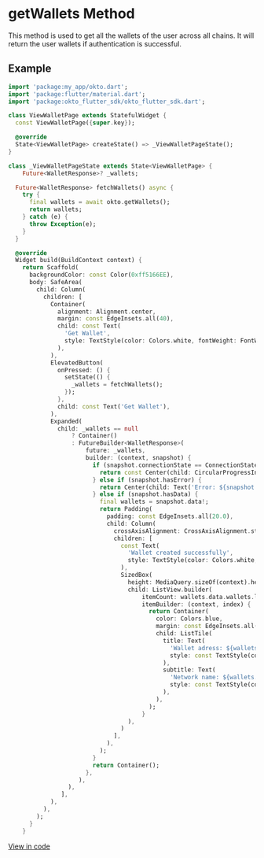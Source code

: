 
# getWallets Method
This method is used to get all the wallets of the user across all chains. It will return the user wallets if authentication is successful.




## Example
```dart copy
import 'package:my_app/okto.dart';
import 'package:flutter/material.dart';
import 'package:okto_flutter_sdk/okto_flutter_sdk.dart';

class ViewWalletPage extends StatefulWidget {
  const ViewWalletPage({super.key});

  @override
  State<ViewWalletPage> createState() => _ViewWalletPageState();
}

class _ViewWalletPageState extends State<ViewWalletPage> {
    Future<WalletResponse>? _wallets;

  Future<WalletResponse> fetchWallets() async {
    try {
      final wallets = await okto.getWallets();
      return wallets;
    } catch (e) {
      throw Exception(e);
    }
  }

  @override
  Widget build(BuildContext context) {
    return Scaffold(
      backgroundColor: const Color(0xff5166EE),
      body: SafeArea(
        child: Column(
          children: [
            Container(
              alignment: Alignment.center,
              margin: const EdgeInsets.all(40),
              child: const Text(
                'Get Wallet',
                style: TextStyle(color: Colors.white, fontWeight: FontWeight.w800, fontSize: 30),
              ),
            ),
            ElevatedButton(
              onPressed: () {
                setState(() {
                  _wallets = fetchWallets();
                });
              },
              child: const Text('Get Wallet'),
            ),
            Expanded(
              child: _wallets == null
                  ? Container()
                  : FutureBuilder<WalletResponse>(
                      future: _wallets,
                      builder: (context, snapshot) {
                        if (snapshot.connectionState == ConnectionState.waiting) {
                          return const Center(child: CircularProgressIndicator(color: Colors.white));
                        } else if (snapshot.hasError) {
                          return Center(child: Text('Error: ${snapshot.error}'));
                        } else if (snapshot.hasData) {
                          final wallets = snapshot.data!;
                          return Padding(
                            padding: const EdgeInsets.all(20.0),
                            child: Column(
                              crossAxisAlignment: CrossAxisAlignment.start,
                              children: [
                                const Text(
                                  'Wallet created successfully',
                                  style: TextStyle(color: Colors.white, fontSize: 20),
                                ),
                                SizedBox(
                                  height: MediaQuery.sizeOf(context).height * 0.6,
                                  child: ListView.builder(
                                      itemCount: wallets.data.wallets.length,
                                      itemBuilder: (context, index) {
                                        return Container(
                                          color: Colors.blue,
                                          margin: const EdgeInsets.all(5),
                                          child: ListTile(
                                            title: Text(
                                              'Wallet adress: ${wallets.data.wallets[index].address}',
                                              style: const TextStyle(color: Colors.white, fontSize: 20),
                                            ),
                                            subtitle: Text(
                                              'Network name: ${wallets.data.wallets[index].networkName}',
                                              style: const TextStyle(color: Colors.white, fontSize: 20),
                                            ),
                                          ),
                                        );
                                      }
                                  ),
                                )
                              ],
                            ),
                          );
                        }
                        return Container();
                      },
                    ),
                 ),
               ],
            ),
          ),
        );
      }
    }

```
[View in code](https://github.com/okto-hq/okto-sdk-flutter/blob/main/examples/example1/lib/screens/view_wallet_page.dart)